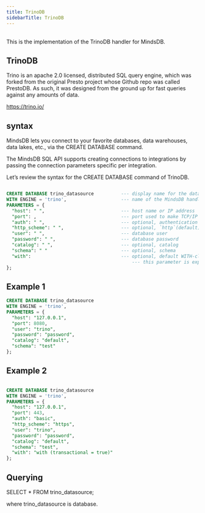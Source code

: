 ```yaml
---
title: TrinoDB
sidebarTitle: TrinoDB
---
```

<br>
This is the implementation of the TrinoDB handler for MindsDB.

## TrinoDB
Trino is an apache 2.0 licensed, distributed SQL query engine, which was forked from the original Presto project whose Github repo was called PrestoDB. As such, it was designed from the ground up for fast queries against any amounts of data.
<br>

https://trino.io/

## syntax
MindsDB lets you connect to your favorite databases, data warehouses, data lakes, etc., via the CREATE DATABASE command.

The MindsDB SQL API supports creating connections to integrations by passing the connection parameters specific per integration.

Let’s review the syntax for the CREATE DATABASE command of TrinoDB.

```sql

CREATE DATABASE trino_datasource          --- display name for the database
WITH ENGINE = 'trino',                    --- name of the MindsDB handler
PARAMETERS = {
  "host": " ",                            --- host name or IP address
  "port": ,                               --- port used to make TCP/IP connection
  "auth": " ",                            --- optional, authentication method, currently only `basic` is supported
  "http_scheme": " ",                     --- optional, `http`(default) or `https`
  "user": " ",                            --- database user
  "password": " ",                        --- database password
  "catalog": " ",                         --- optional, catalog
  "schema": " "                           --- optional, schema
  "with":                                 --- optional, default WITH-clause (properties) for ALL tables
                                              --- this parameter is experimental and might be changed or removed in future release
};

```


## Example 1
```sql
CREATE DATABASE trino_datasource
WITH ENGINE = 'trino',
PARAMETERS = {
  "host": "127.0.0.1",
  "port": 8080,
  "user": "trino",
  "password": "password",
  "catalog": "default",
  "schema": "test"
};
```
## Example 2

```sql

CREATE DATABASE trino_datasource
WITH ENGINE = 'trino',
PARAMETERS = {
  "host": "127.0.0.1",
  "port": 443,
  "auth": "basic",
  "http_scheme": "https",
  "user": "trino",
  "password": "password",
  "catalog": "default",
  "schema": "test",
  "with": "with (transactional = true)"
};

```

## Querying

SELECT * FROM trino_datasource;

where trino_datasource is database.
